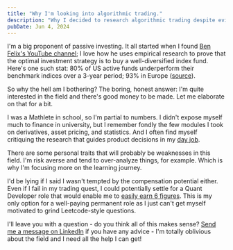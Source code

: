 ```yaml
---
title: "Why I'm looking into algorithmic trading."
description: "Why I decided to research algorithmic trading despite evidence showing how active funds underperform their benchmark indices."
pubDate: Jun 4, 2024
---
```


I'm a big proponent of passive investing. It all started
when I found [Ben Felix's YouTube channel](https://www.youtube.com/@BenFelixCSI);
I love how he uses empirical research to prove that the optimal investment strategy
is to buy a well-diversified index fund. Here's one such stat: 80% of US active funds
underperform their benchmark indices over a 3-year period; 93% in Europe ([source](https://www.spglobal.com/spdji/en/documents/spiva/spiva-infographic.pdf)).

So why the hell am I bothering? The boring, honest answer: I'm quite interested in the field and there's good money to be made. Let me elaborate on that for a bit.

I was a Mathlete in school, so I'm partial to numbers. I didn't expose myself much to finance in university, but
I remember fondly the few modules I took on derivatives, asset pricing, and statistics. And I often find
myself critiquing the research that guides product decisions in my [day job](./mihail-blog-introduction).

There are some personal traits that will probably be weaknesses in this field. I'm risk averse and tend to over-analyze things, for example. Which is why I'm focusing more on the learning journey.

I'd be lying if I said I wasn't tempted by the compensation potential either. Even if I fail in my trading quest, I could potentially settle
for a Quant Developer role that would enable me to [easily earn 6 figures](https://www.morganmckinley.com/uk/salary-guide/data/quant-developer/london). This is my only option for a well-paying permanent role as I just can't get myself motivated to grind Leetcode-style questions.

I'll leave you with a question - do you think all of this makes sense? [Send me a message
on LinkedIn](linkedin.com/in/mihailmarian/) if you have any advice - I'm totally oblivious about the field and I need all the help I can get!
